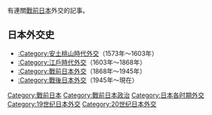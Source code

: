 有連關[[大日本帝國|戰前日本]]外交的記事。

==日本外交史==
*[[:Category:安土桃山時代外交|:Category:安土桃山時代外交]]（1573年～1603年）
*[[:Category:江戶時代外交|:Category:江戶時代外交]]（1603年～1868年）
*[[:Category:戰前日本外交|:Category:戰前日本外交]]（1868年～1945年）
*[[:Category:戰後日本外交|:Category:戰後日本外交]]（1945年～現在）

[[Category:戰前日本|Category:戰前日本]]
[[Category:戰前日本政治|Category:戰前日本政治]]
[[Category:日本各时期外交|Category:日本各时期外交]]
[[Category:19世纪日本外交|Category:19世纪日本外交]]
[[Category:20世纪日本外交|Category:20世纪日本外交]]